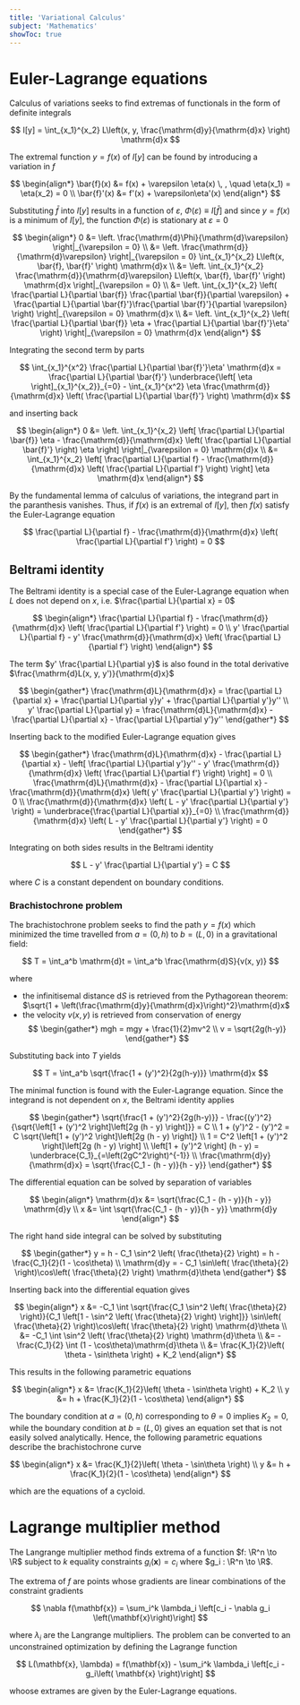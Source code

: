 ```yaml
---
title: 'Variational Calculus'
subject: 'Mathematics'
showToc: true
---
```


# Euler-Lagrange equations

Calculus of variations seeks to find extremas of functionals in the form of definite integrals

$$
  I[y] = \int_{x_1}^{x_2} L\left(x, y, \frac{\mathrm{d}y}{\mathrm{d}x} \right) \mathrm{d}x
$$

The extremal function $y = f(x)$ of $I[y]$ can be found by introducing a variation in $f$

$$
\begin{align*}
  \bar{f}(x) &= f(x) + \varepsilon \eta(x) \, , \quad \eta(x_1) = \eta(x_2) = 0 \\
  \bar{f}'(x) &= f'(x) + \varepsilon\eta'(x)
\end{align*}
$$

Substituting $\bar{f}$ into $I[y]$ results in a function of $\varepsilon$, $\Phi(\varepsilon) \equiv I[\bar{f}]$ and since $y = f(x)$ is a minimum of $I[y]$, the function $\Phi(\varepsilon)$ is stationary at $\varepsilon = 0$ 

$$
\begin{align*}
  0 &= \left. \frac{\mathrm{d}\Phi}{\mathrm{d}\varepsilon} \right|_{\varepsilon = 0} \\
  &= \left. \frac{\mathrm{d}}{\mathrm{d}\varepsilon} \right|_{\varepsilon = 0} \int_{x_1}^{x_2} L\left(x, \bar{f}, \bar{f}' \right) \mathrm{d}x \\
  &= \left. \int_{x_1}^{x_2} \frac{\mathrm{d}}{\mathrm{d}\varepsilon} L\left(x, \bar{f}, \bar{f}' \right) \mathrm{d}x \right|_{\varepsilon = 0} \\
  &= \left. \int_{x_1}^{x_2} \left( \frac{\partial L}{\partial \bar{f}} \frac{\partial \bar{f}}{\partial \varepsilon} + \frac{\partial L}{\partial \bar{f}'}\frac{\partial \bar{f}'}{\partial \varepsilon} \right) \right|_{\varepsilon = 0} \mathrm{d}x \\
  &= \left. \int_{x_1}^{x_2} \left( \frac{\partial L}{\partial \bar{f}} \eta + \frac{\partial L}{\partial \bar{f}'}\eta' \right) \right|_{\varepsilon = 0} \mathrm{d}x
\end{align*}
$$

Integrating the second term by parts

$$
  \int_{x_1}^{x^2} \frac{\partial L}{\partial \bar{f}'}\eta' \mathrm{d}x = \frac{\partial L}{\partial \bar{f}'} \underbrace{\left[ \eta \right]_{x_1}^{x_2}}_{=0} - \int_{x_1}^{x^2} \eta \frac{\mathrm{d}}{\mathrm{d}x} \left( \frac{\partial L}{\partial \bar{f}'} \right) \mathrm{d}x
$$

and inserting back

$$
\begin{align*}
  0 &= \left. \int_{x_1}^{x_2} \left[ \frac{\partial L}{\partial \bar{f}} \eta - \frac{\mathrm{d}}{\mathrm{d}x} \left( \frac{\partial L}{\partial \bar{f}'} \right) \eta \right] \right|_{\varepsilon = 0} \mathrm{d}x \\
  &= \int_{x_1}^{x_2} \left[ \frac{\partial L}{\partial f} - \frac{\mathrm{d}}{\mathrm{d}x} \left( \frac{\partial L}{\partial f'} \right) \right] \eta \mathrm{d}x 
\end{align*}
$$

By the fundamental lemma of calculus of variations, the integrand part in the paranthesis vanishes. Thus, if $f(x)$ is an extremal of $I[y]$, then $f(x)$ satisfy the Euler-Lagrange equation

$$
  \frac{\partial L}{\partial f} - \frac{\mathrm{d}}{\mathrm{d}x} \left( \frac{\partial L}{\partial f'} \right) = 0
$$

## Beltrami identity

The Beltrami identity is a special case of the Euler-Lagrange equation when $L$ does not depend on $x$, i.e. $\frac{\partial L}{\partial x} = 0$

$$
\begin{align*}
  \frac{\partial L}{\partial f} - \frac{\mathrm{d}}{\mathrm{d}x} \left( \frac{\partial L}{\partial f'} \right) = 0 \\
  y' \frac{\partial L}{\partial f} - y' \frac{\mathrm{d}}{\mathrm{d}x} \left( \frac{\partial L}{\partial f'} \right)
\end{align*}
$$

The term $y' \frac{\partial L}{\partial y}$ is also found in the total derivative $\frac{\mathrm{d}L(x, y, y')}{\mathrm{d}x}$

$$
\begin{gather*}
  \frac{\mathrm{d}L}{\mathrm{d}x} = \frac{\partial L}{\partial x} + \frac{\partial L}{\partial y}y' + \frac{\partial L}{\partial y'}y'' \\
  y' \frac{\partial L}{\partial y} = \frac{\mathrm{d}L}{\mathrm{d}x} - \frac{\partial L}{\partial x} - \frac{\partial L}{\partial y'}y''
\end{gather*}
$$

Inserting back to the modified Euler-Lagrange equation gives

$$
\begin{gather*}
  \frac{\mathrm{d}L}{\mathrm{d}x} - \frac{\partial L}{\partial x} - \left[ \frac{\partial L}{\partial y'}y'' - y' \frac{\mathrm{d}}{\mathrm{d}x} \left( \frac{\partial L}{\partial f'} \right) \right] = 0 \\
  \frac{\mathrm{d}L}{\mathrm{d}x} - \frac{\partial L}{\partial x} - \frac{\mathrm{d}}{\mathrm{d}x} \left( y' \frac{\partial L}{\partial y'} \right) = 0 \\
  \frac{\mathrm{d}}{\mathrm{d}x} \left( L - y' \frac{\partial L}{\partial y'} \right) = \underbrace{\frac{\partial L}{\partial x}}_{=0} \\
  \frac{\mathrm{d}}{\mathrm{d}x} \left( L - y' \frac{\partial L}{\partial y'} \right) = 0
\end{gather*}
$$

Integrating on both sides results in the Beltrami identity

$$
  L - y' \frac{\partial L}{\partial y'} = C
$$

where $C$ is a constant dependent on boundary conditions.

### Brachistochrone problem

The brachistochrone problem seeks to find the path $y = f(x)$ which minimized the time travelled from $a = (0, h)$ to $b = (L, 0)$ in a gravitational field:

$$
  T = \int_a^b \mathrm{d}t = \int_a^b \frac{\mathrm{d}S}{v(x, y)}
$$

where
- the infinitisemal distance $\mathrm{d}S$ is retrieved from the Pythagorean theorem: $\sqrt{1 + \left(\frac{\mathrm{d}y}{\mathrm{d}x}\right)^2}\mathrm{d}x$
- the velocity $v(x, y)$ is retrieved from conservation of energy
$$
\begin{gather*}
  mgh = mgy + \frac{1}{2}mv^2 \\
  v = \sqrt{2g(h-y)}
\end{gather*}
$$

Substituting back into $T$ yields

$$
  T = \int_a^b \sqrt{\frac{1 + (y')^2}{2g(h-y)}} \mathrm{d}x
$$

The minimal function is found with the Euler-Lagrange equation. Since the integrand is not dependent on $x$, the Beltrami identity applies

$$
\begin{gather*}
  \sqrt{\frac{1 + (y')^2}{2g(h-y)}} - \frac{(y')^2}{\sqrt{\left[1 + (y')^2 \right]\left[2g (h - y) \right]}} = C \\
  1 + (y')^2 - (y')^2 = C \sqrt{\left[1 + (y')^2 \right]\left[2g (h - y) \right]} \\
  1 = C^2 \left[1 + (y')^2 \right]\left[2g (h - y) \right] \\
  \left[1 + (y')^2 \right] (h - y) = \underbrace{C_1}_{=\left(2gC^2\right)^{-1}} \\
  \frac{\mathrm{d}y}{\mathrm{d}x} = \sqrt{\frac{C_1 - (h - y)}{h - y}}
\end{gather*}
$$

The differential equation can be solved by separation of variables

$$
\begin{align*}
  \mathrm{d}x &= \sqrt{\frac{C_1 - (h - y)}{h - y}} \mathrm{d}y \\
  x &= \int \sqrt{\frac{C_1 - (h - y)}{h - y}} \mathrm{d}y
\end{align*}
$$

The right hand side integral can be solved by substituting 

$$
\begin{gather*}
  y = h - C_1 \sin^2 \left( \frac{\theta}{2} \right) = h - \frac{C_1}{2}(1 - \cos\theta) \\
  \mathrm{d}y = - C_1 \sin\left( \frac{\theta}{2} \right)\cos\left( \frac{\theta}{2} \right) \mathrm{d}\theta
\end{gather*}
$$

Inserting back into the differential equation gives

$$
\begin{align*}
  x &= -C_1 \int \sqrt{\frac{C_1 \sin^2 \left( \frac{\theta}{2} \right)}{C_1 \left[1 - \sin^2 \left( \frac{\theta}{2} \right) \right]}}  \sin\left( \frac{\theta}{2} \right)\cos\left( \frac{\theta}{2} \right) \mathrm{d}\theta \\
  &= -C_1 \int \sin^2 \left( \frac{\theta}{2} \right) \mathrm{d}\theta \\
  &= -\frac{C_1}{2} \int (1 - \cos\theta)\mathrm{d}\theta \\
  &= \frac{K_1}{2}\left( \theta - \sin\theta \right) + K_2
\end{align*}
$$

This results in the following parametric equations

$$
\begin{align*}
  x &= \frac{K_1}{2}\left( \theta - \sin\theta \right) + K_2 \\
  y &= h + \frac{K_1}{2}(1 - \cos\theta)
\end{align*}
$$

The boundary condition at $a = (0, h)$ corresponding to $\theta = 0$ implies $K_2 = 0$, while the boundary condition at $b = (L, 0)$ gives an equation set that is not easily solved analytically. Hence, the following parametric equations describe the brachistochrone curve

$$
\begin{align*}
  x &= \frac{K_1}{2}\left( \theta - \sin\theta \right) \\
  y &= h + \frac{K_1}{2}(1 - \cos\theta)
\end{align*}
$$

which are the equations of a cycloid.

# Lagrange multiplier method

The Langrange multiplier method finds extrema of a function $f: \R^n \to \R$ subject to $k$ equality constraints $g_i(\mathbf{x}) = c_i$ where $g_i : \R^n \to \R$.

The extrema of $f$ are points whose gradients are linear combinations of the constraint gradients

$$
  \nabla f(\mathbf{x}) = \sum_i^k \lambda_i \left[c_i - \nabla g_i \left(\mathbf{x}\right)\right]
$$

where $\lambda_i$ are the Langrange multipliers. The problem can be converted to an unconstrained optimization by defining the Lagrange function 

$$
  L(\mathbf{x}, \lambda) = f(\mathbf{x}) - \sum_i^k \lambda_i \left[c_i - g_i\left( \mathbf{x} \right)\right]
$$

whoose extrames are given by the Euler-Lagrange equations.